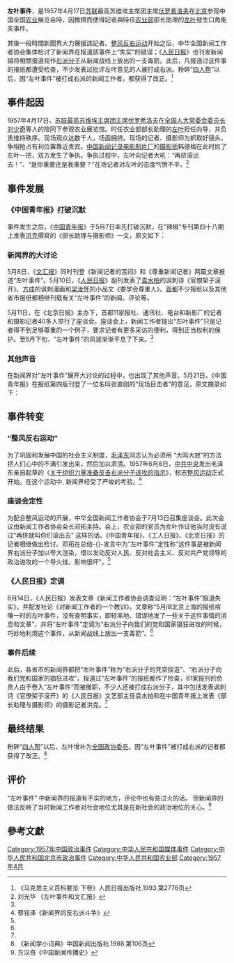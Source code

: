 '''左叶事件'''，是1957年4月17日[[苏联|苏联]]最高苏维埃主席团主席[[伏罗希洛夫|伏罗希洛夫]]在[[北京|北京]]参观中国全国[[农业|农业]]展览会時，因推擠而使得記者與時任[[中华人民共和国农业部|农业部]]部长助理的[[左叶|左叶]]發生口角衝突事件。

其後一段時間新聞界大力聲援該記者。[[整风反右运动|整风反右运动]]开始之后，中华全国新闻工作者协会集体检讨了新闻界在报道該事件上“失实”的错误；《[[人民日报|人民日报]]》也刊发新闻搞将相關报道视作[[右派分子|右派分子]]从新闻战线上放出的一支毒箭。此后，凡报道过这件事的报纸都遭受检查，不少发表过批评左叶意见的人被打成右派。粉碎“[[四人帮|四人帮]]”以后，因“左叶事件”被打成右派的新闻工作者，都获得了改正。<ref>《马克思主义百科要览·下卷》人民日报出版社.1993.第2776页</ref>

== 事件起因 ==
1957年4月17日，[[苏联最高苏维埃主席团主席|苏联最高苏维埃主席团主席]][[伏罗希洛夫|伏罗希洛夫]]在[[全国人大常委会委员长|全国人大常委会委员长]][[刘少奇|刘少奇]]等人的陪同下参观农业展览馆。时任农业部部长助理的[[左叶|左叶]]担任向导，并负责维持秩序。现场观众达数千人，场面拥挤。现场的记者、摄影师为抓取好镜头，争相抢占有利位置靠近贵宾。[[中国新闻记录电影制片厂|中国新闻记录电影制片厂]]的[[摄影师|摄影师]]韩德福在此时拉了左叶一把，双方发生了争执。争执过程中，左叶向记者大吼：“再挤滚出去！”、“是你重要还是我重要？”在场记者对左叶的态度气愤不平。<ref name="#1">刘光华 《左叶事件和文汇报》</ref>

== 事件发展 ==
=== 《中国青年报》打破沉默 ===
事件发生之后，《[[中国青年报|中国青年报]]》于5月7日率先打破沉默，在“辣椒”专刊第四十八期上发表[[洪克|洪克]]撰寫的《部长助理与摄影师》一文，原文如下：

{{quote|在刘少奇同志陪同伏老参观全国农业展览会的时候，跟着采访的中外电影摄影师和摄影记者都随时准备着拍摄一些精彩的镜头，并且都想从伏老的前面去拍。当时，随同采访的记者很多，还有一些参观人员，秩序比较混乱。一位矮胖的同志总是站到刘少奇同志和伏老的前面，紧紧挡着摄影机的镜头。又是一个好镜头来了，那位同志仍然挡在伏老的前面，中央新闻纪录电影制片厂的韩德福实在没办法了，便走过去轻轻地拉了一下那位同志说：“同志，请你让开点！”那位同志扭过头来，理直气壮地说：“怎么！你重要还是我重要？再挤就叫你们滚出去！”他那眼睛睁得大大的，十分吓人，韩德福一时摸不清是怎么回事，只得走开了。

显然，那位同志是在骂人了，他骂了我们所有在场的记者，因为他的口气是“你们”。接着，粗暴态度成为命令传达下来：[[中华人民共和国外交部|外交部]]新闻司的一位同志来了，他朝我和《[[北京日报|北京日报]]》的一位摄影记者说：“你们别挤了，再挤就叫你们滚出去！”盛气凌人，实在难忍，我对他说：“同志，你说什么都好，可是骂人不好啊！”“这不是我骂的！”他说，“是我传达别人的！”他不肯告诉我们他是传达了谁的骂人命令。

后来，我打听清楚了，原来那位骂人的同志就是那位挡着摄影师镜头的人，他是中央某部的部长助理。部长助理和我们生活在同一个[[社会主义|社会主义]]大家庭，为什么不懂得在这里尽管人们的级别不同，职位不同，而人和人的关系却是平等的呢？为什么不懂得出口不逊，随便骂人，任意侮辱人是很不道德的呢？这位部长助理大概没想到：摄影记者们身后正有千百万个读者，渴望着看到伏老在我国的各项活动的最精彩的照片和电影。如果摄影师们都“滚出去”，那么部长助理再“重要”也是无法满足读者要求的。应当说，近来记者们在采访活动中受到的无理的限制、阻碍是不少的，这几乎已经成为北京新闻界的一种苦恼了。这位助理的行为，只是其中突出的一例而已。<ref>《中国青年报》1957.5.7《部长助理与摄影师》</ref>
}}

=== 新闻界的大讨论 ===
5月8日，《[[文汇报_(香港)|文汇报]]》同时刊登《新闻记者的苦闷》和《尊重新闻记者》两篇文章报道“左叶事件”。5月10日，《[[人民日报|人民日报]]》副刊发表了[[袁水柏|袁水柏]]的讽刺诗《官僚架子滚开》、[[方成|方成]]的讽刺漫画和[[梁汝怀|梁汝怀]]的小品文《要学会尊重人》。[[首都|首都]]不少报纸以及其他省市报纸都相继刊载有关“左叶事件”的新闻、评论等。

5月11日，在《北京日报》主办下，首都11家报社、通讯社、电台和新影厂的记者和摄影记者40多人举行了座谈会。座谈会上，新闻工作者提出“左叶事件”只是记者得不到足够尊重的一个例子，要求记者有更多采访的便利，得到正当权利的保护。至5月下旬，“左叶事件”的风波渐渐平息了下来。<ref name="#1"/>

=== 其他声音 ===
在新闻界对“左叶事件”展开大讨论的过程中，也出现了其他声音。5月21日，《中国青年报》在报纸第四版刊登了一位名叫张直刚的“现场目击者”的意见，原文摘录如下：

{{quote|我认为部长助理的骂人是不对的，但也还必须向读者们介绍另一方面的事实。某些摄影记者和摄影师为了摄取精彩的镜头，不惜把展览会上珍贵的统计图表挤掉，把陈列品搞乱，争相拍摄，造成拥挤和紊乱的局面。个别同志甚至还站到展览品上面去拍摄。外宾看了很不满意。

其中还有一位记者同志竟以蛙式游泳的姿势，从少奇同志和另一位负责同志的隙缝中挤进去，再用两臂左右开弓，用力地把他们挤到后边。“而洪克的文章只是孤立地批评部长助理的缺点，没有客观全面地分析当时的情况，这只会在读者中形成片面的印象。”张直刚说。必须指出，保卫宾主、挡住镜头的往往不是别人，而是记者们自己，作为我们国家和政府的主要陪同人和农业展览会的主要介绍人之一，“那位同志”进行着紧张的组织工作。以他的责任而论，他“站到刘少奇同志和伏老的前面”未必有不当之处，何况在两小时左右的参观中，他大部分时间都不是站在前面，而是站在农业部副部长刘瑞龙的后面。 

陈述了这些缘由以后，张直刚针对摄影记者的业务能力，质问道： 难道我们摄影记者竟不能在这样长的时间找到一个适当的镜头？难道我们摄影记者同志只有把那位部长助理拉开才能获得好镜头？这未免有些使人费解，并太不符合事实了。<ref name="#2">《红旗照相馆：1956-1959年中国摄影争辩》晋永权著</ref>}}

== 事件转变 ==
=== “整风反右运动” ===
为了巩固和发展中国的社会主义制度，[[毛泽东|毛泽东]]同志认为必须用 “大鸣大放”的方法把人们心中的不满引发出来，然后加以肃清。1957年6月8日，[[中共中央|中共中央]]发出毛泽东亲自起草的《[[关于组织力量准备反击右派分子进攻的指示|关于组织力量准备反击右派分子进攻的指示]]》，标志[[整风运动|整风运动]]正式开始。在这个运动中, 新闻界经受了严峻的考验。<ref>蔡铭泽《新闻界的反右派斗争》</ref>

=== 座谈会定性 ===
为配合整风运动的开展，中华全国新闻工作者协会于7月13日召集座谈会。此次会议由新闻工作者协会会长邓拓主持。会上，农业部的官员为左叶作证他当时没有说过“再挤就叫你们滚出去” 这样的话。《中国青年报》、《工人日报》、《北京日报》的记者相继做出检讨。邓拓在总结-{}-发言中为“左叶事件”定性称“这件事是被新闻界右派分子加以夸大渲染，借以发动反对人民、反对社会主义、反对共产党领导的政治进攻的一个导火线，影响很坏”。<ref name="#2"/>

=== 《人民日报》定调 ===
8月14日，《人民日报》发表文章《新闻工作者协会调查证明：“左叶事件”报道失实》，并配发社论《对新闻工作者的一个教训》。文章称“5月间北京上海的报纸喧嚷一时的左叶事件，没有查明事实，即轻率地、错误地发了一些关于这件事情的消息和文章”，并将“左叶事件”定调为“右派分子向我们的党和国家猖狂进攻的时候，巧妙地利用这个事件，从新闻战线上放出一支毒箭”。<ref name="#2"/>

=== 事件后续 ===
此后，各省市的新闻界都把“左叶事件”称为“右派分子的凭空捏造”、“右派分子向我们党和国家的猖狂进攻”。报道过“左叶事件”的报纸都作了检查，81家报刊的负贵人由于卷入“左叶事件”而被撤职，不少人还被打成右派分子，其中包括发表讽刺诗《官僚架子滚开》的《人民日报》文艺部主任袁水拍和在中国青年报上发表《部长助理与摄影师》的摄影记者洪克。<ref name="#1"/>

== 最终结果 ==
粉碎“[[四人帮|四人帮]]”以后，左叶增补为[[全国政协委员|全国政协委员]]。因“左叶事件”被打成右派的记者都获得了改正。<ref>《新闻学小词典》中国新闻出版社.1988.第106页</ref>

== 评价 ==
“左叶事件” 中新闻界的报道有不实的地方，评论中也有些过火的话。 但新闻界的做法反映了当时新闻工作者对社会地位尤其是在新社会的政治地位的关心。<ref>方汉奇《中国新闻传播史》</ref>

== 參考文獻 ==
{{Reflist|2}}

[[Category:1957年中国政治事件|Category:1957年中国政治事件]]
[[Category:中华人民共和国媒体事件|Category:中华人民共和国媒体事件]]
[[Category:中华人民共和国北京市政治事件|Category:中华人民共和国北京市政治事件]]
[[Category:中华人民共和国农业部|Category:中华人民共和国农业部]]
[[Category:1957年4月|Category:1957年4月]]